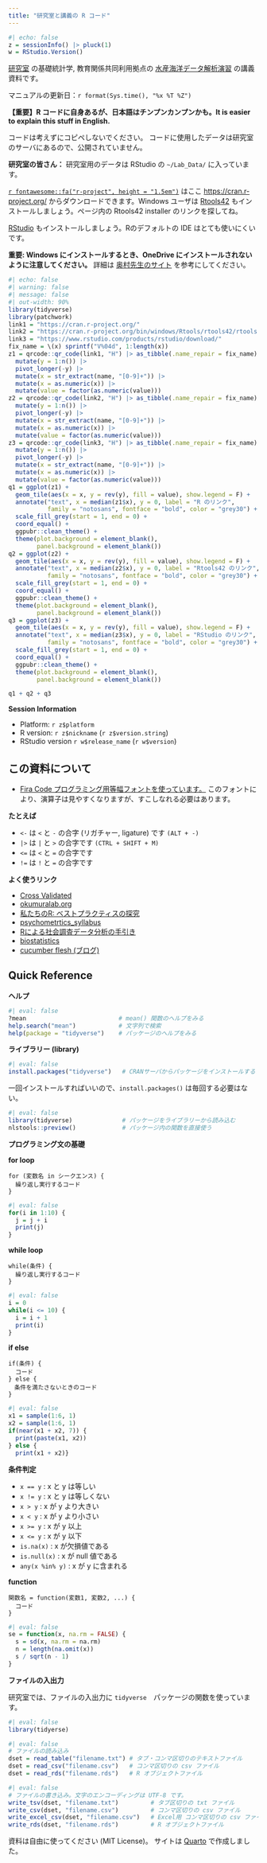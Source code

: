 ```yaml
---
title: "研究室と講義の R コード"
---
```


```r
#| echo: false
z = sessionInfo() |> pluck(1)
w = RStudio.Version()
```

[研究室](nagaremo.jp) の基礎統計学, 教育関係共同利用拠点の [水産海洋データ解析演習](http://www-mri.fish.nagasaki-u.ac.jp/ja/kyoten/) の講義資料です。

マニュアルの更新日：`r format(Sys.time(), "%x %T %Z")`

**【重要】R コードに自身あるが、日本語はチンプンカンプンかも。It is easier to explain this stuff in English.**

コードは考えずにコピペしないでください。
コードに使用したデータは研究室のサーバにあるので、公開されていません。


**研究室の皆さん：** 研究室用のデータは RStudio の `~/Lab_Data/` に入っています。

[`r fontawesome::fa("r-project", height = "1.5em")`](https://cran.r-project.org/) はここ <https://cran.r-project.org/> からダウンロードできます。Windows ユーザは [Rtools42](https://cran.r-project.org/bin/windows/Rtools/rtools42/rtools.html) もインストールしましょう。ページ内の Rtools42 installer のリンクを探してね。

[RStudio](https://www.rstudio.com/products/rstudio/download/) もインストールしましょう。Rのデフォルトの IDE はとても使いにくいです。

**重要: Windows にインストールするとき、OneDrive にインストールされないように注意してください。**
詳細は [奥村先生のサイト](https://okumuralab.org/~okumura/stat/R-win.html) を参考にしてください。

```r
#| echo: false
#| warning: false
#| message: false
#| out-width: 90%
library(tidyverse)
library(patchwork)
link1 = "https://cran.r-project.org/"
link2 = "https://cran.r-project.org/bin/windows/Rtools/rtools42/rtools.html"
link3 = "https://www.rstudio.com/products/rstudio/download/"
fix_name = \(x) sprintf("V%04d", 1:length(x))
z1 = qrcode::qr_code(link1, "H") |> as_tibble(.name_repair = fix_name) |> 
  mutate(y = 1:n()) |> 
  pivot_longer(-y) |> 
  mutate(x = str_extract(name, "[0-9]+")) |> 
  mutate(x = as.numeric(x)) |> 
  mutate(value = factor(as.numeric(value)))
z2 = qrcode::qr_code(link2, "H") |> as_tibble(.name_repair = fix_name) |> 
  mutate(y = 1:n()) |> 
  pivot_longer(-y) |> 
  mutate(x = str_extract(name, "[0-9]+")) |> 
  mutate(x = as.numeric(x)) |> 
  mutate(value = factor(as.numeric(value)))
z3 = qrcode::qr_code(link3, "H") |> as_tibble(.name_repair = fix_name) |> 
  mutate(y = 1:n()) |> 
  pivot_longer(-y) |> 
  mutate(x = str_extract(name, "[0-9]+")) |> 
  mutate(x = as.numeric(x)) |> 
  mutate(value = factor(as.numeric(value)))
q1 = ggplot(z1) + 
  geom_tile(aes(x = x, y = rev(y), fill = value), show.legend = F) +
  annotate("text", x = median(z1$x), y = 0, label = "R のリンク", 
           family = "notosans", fontface = "bold", color = "grey30") +
  scale_fill_grey(start = 1, end = 0) +
  coord_equal() +
  ggpubr::clean_theme() + 
  theme(plot.background = element_blank(),
        panel.background = element_blank())
q2 = ggplot(z2) + 
  geom_tile(aes(x = x, y = rev(y), fill = value), show.legend = F) +
  annotate("text", x = median(z2$x), y = 0, label = "Rtools42 のリンク", 
           family = "notosans", fontface = "bold", color = "grey30") +
  scale_fill_grey(start = 1, end = 0) +
  coord_equal() +
  ggpubr::clean_theme() + 
  theme(plot.background = element_blank(),
        panel.background = element_blank())
q3 = ggplot(z3) + 
  geom_tile(aes(x = x, y = rev(y), fill = value), show.legend = F) +
  annotate("text", x = median(z3$x), y = 0, label = "RStudio のリンク", 
           family = "notosans", fontface = "bold", color = "grey30") +
  scale_fill_grey(start = 1, end = 0) +
  coord_equal() +
  ggpubr::clean_theme() + 
  theme(plot.background = element_blank(),
        panel.background = element_blank())

q1 + q2 + q3
```

**Session Information**

* Platform: `r z$platform`
* R version: `r z$nickname` (`r z$version.string`)
* RStudio version `r w$release_name` (`r w$version`)

## この資料について

* [Fira Code プログラミング用等幅フォントを使っています。](https://github.com/tonsky/FiraCode)
このフォントにより、演算子は見やすくなりますが、すこしなれる必要はあります。

**たとえば**

* `<-` は `<` と `-` の合字 (リガチャー, ligature) です `(ALT + -)`
* `|>` は `|` と `>` の合字です `(CTRL + SHIFT + M)`
* `<=` は `<` と `=` の合字です
* `!=` は `!` と `=` の合字です

**よく使うリンク**

* [Cross Validated](http://stats.stackexchange.com/)
* [okumuralab.org](https://okumuralab.org/~okumura/stat/R-win.html)
* [私たちのR: ベストプラクティスの探究](https://www.jaysong.net/RBook/)
* [psychometrtics_syllabus](https://kosugitti.github.io/psychometrtics_syllabus/)
* [Rによる社会調査データ分析の手引き](https://mugiyama.github.io/seminar_sociology_r/)
* [biostatistics](https://stats.biopapyrus.jp/)
* [cucumber flesh (ブログ)](https://uribo.hatenablog.com/)

## Quick Reference

**ヘルプ**

```r
#| eval: false
?mean                          # mean() 関数のヘルプをみる
help.search("mean")            # 文字列で検索
help(package = "tidyverse")    # パッケージのヘルプをみる
```

**ライブラリー (library)**

```r
#| eval: false
install.packages("tidyverse")   # CRANサーバからパッケージをインストールする
```

一回インストールすればいいので、`install.packages()` は毎回する必要はない。

```r
#| eval: false
library(tidyverse)              # パッケージをライブラリーから読み込む
nlstools::preview()             # パッケージ内の関数を直接使う
```


**プログラミング文の基礎**

**for loop**

```
for (変数名 in シークエンス) {
  繰り返し実行するコード
}
```

```r
#| eval: false
for(i in 1:10) {
  j = j + i
  print(j)
}
```

**while loop**

```
while(条件) {
  繰り返し実行するコード
}
```

```r
#| eval: false
i = 0
while(i <= 10) {
  i = i + 1
  print(i)
}
```

**if else**

```
if(条件) {
  コード
} else {
　条件を満たさないときのコード
}
```


```r
#| eval: false
x1 = sample(1:6, 1) 
x2 = sample(1:6, 1)
if(near(x1 + x2, 7)) {
  print(paste(x1, x2))
} else {
  print(x1 + x2)}

```

**条件判定**

* `x == y` : x と y は等しい
* `x != y` : x と y は等しくない
* `x > y` : x が y より大きい
* `x < y` : x が y より小さい
* `x >= y` : x が y 以上
* `x <= y` : x が y 以下
* `is.na(x)` : x が欠損値である
* `is.null(x)` : x が null 値である
* `any(x %in% y)` : x が y に含まれる

**function**

```
関数名 = function(変数1, 変数2, ...) {
  コード
}
```

```r
#| eval: false
se = function(x, na.rm = FALSE) {
  s = sd(x, na.rm = na.rm)
  n = length(na.omit(x))
  s / sqrt(n - 1)
}
```

**ファイルの入出力**

研究室では、ファイルの入出力に `tidyverse`　パッケージの関数を使っています。

```r
#| eval: false
library(tidyerse)
```

```r
#| eval: false
# ファイルの読み込み
dset = read_table("filename.txt") # タブ・コンマ区切りのテキストファイル
dset = read_csv("filename.csv")   # コンマ区切りの csv ファイル
dset = read_rds("filename.rds")   # R オブジェクトファイル
```

```r
#| eval: false
# ファイルの書き込み。文字のエンコーディングは UTF-8 です。
write_tsv(dset, "filename.txt")         # タブ区切りの txt ファイル
write_csv(dset, "filename.csv")         # コンマ区切りの csv ファイル
write_excel_csv(dset, "filename.csv")   # Excel用 コンマ区切りの csv ファイル
write_rds(dset, "filename.rds")         # R オブジェクトファイル
```









資料は自由に使ってください (MIT License)。
サイトは [Quarto]() で作成しました。
















